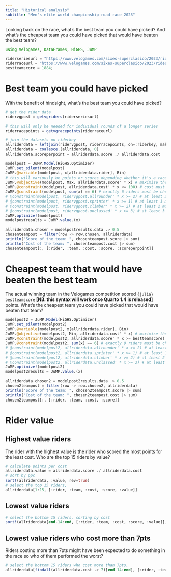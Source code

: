 ```yaml
---
title: "Historical analysis"
subtitle: "Men's elite world championship road race 2023"
---
```


Looking back on the race, what's the best team you could have picked? And what's the cheapest team you could have picked that would have beaten the best team?

```julia
using Velogames, DataFrames, HiGHS, JuMP

riderseriesurl = "https://www.velogames.com/sixes-superclasico/2023/riders.php"
riderraceurl = "https://www.velogames.com/sixes-superclasico/2023/ridescore.php?ga=13&st=24"
bestteamscore = 1884;
```

# Best team you could have picked

With the benefit of hindsight, what's the best team you could have picked?

```julia
# get the rider data
ridervgpost = getvgriders(riderseriesurl)

# this will only be needed for individual rounds of a longer series
riderracepoints = getvgracepoints(riderraceurl)

# join the datasets on riderkey
allriderdata = leftjoin(ridervgpost, riderracepoints, on=:riderkey, makeunique=true)
allriderdata = coalesce.(allriderdata, 0)
allriderdata.scoreperpoint = allriderdata.score ./ allriderdata.cost

modelpost = JuMP.Model(HiGHS.Optimizer)
JuMP.set_silent(modelpost)
JuMP.@variable(modelpost, x[allriderdata.rider], Bin)
# this will variously be points or scores depending whether it's a race or series
JuMP.@objective(modelpost, Max, allriderdata.score' * x) # maximise the total score. 
JuMP.@constraint(modelpost, allriderdata.cost' * x <= 100) # cost must be <= 100
JuMP.@constraint(modelpost, sum(x) == 6) # exactly 6 riders must be chosen
# @constraint(modelpost, ridervgpost.allrounder' * x >= 2) # at least 2 must be all rounders
# @constraint(modelpost, ridervgpost.sprinter' * x >= 1) # at least 1 must be a sprinter
# @constraint(modelpost, ridervgpost.climber' * x >= 2) # at least 2 must be climbers
# @constraint(modelpost, ridervgpost.unclassed' * x >= 3) # at least 3 must be unclassed
JuMP.optimize!(modelpost)
modelpostresults = JuMP.value.(x)

allriderdata.chosen = modelpostresults.data .> 0.5
chosenteampost = filter(row -> row.chosen, allriderdata)
println("Score of the team: ", chosenteampost.score |> sum)
println("Cost of the team: ", chosenteampost.cost |> sum)
chosenteampost[:, [:rider, :team, :cost, :score, :scoreperpoint]]
```

# Cheapest team that would have beaten the best team

The actual winning team in the Velogames competition scored `{julia} bestteamscore` **[NB. this syntax will work once Quarto 1.4 is released]** points. What's the cheapest team you could have picked that would have beaten that team?

```julia
modelpost2 = JuMP.Model(HiGHS.Optimizer)
JuMP.set_silent(modelpost2)
JuMP.@variable(modelpost2, x[allriderdata.rider], Bin)
JuMP.@objective(modelpost2, Min, allriderdata.cost' * x) # maximise the total score
JuMP.@constraint(modelpost2, allriderdata.score' * x >= bestteamscore) # cost must be <= 100
JuMP.@constraint(modelpost2, sum(x) == 6) # exactly 9 riders must be chosen
# @constraint(modelpost2, allriderdata.allrounder' * x >= 2) # at least 2 must be all rounders
# @constraint(modelpost2, allriderdata.sprinter' * x >= 1) # at least 1 must be a sprinter
# @constraint(modelpost2, allriderdata.climber' * x >= 2) # at least 2 must be climbers
# @constraint(modelpost2, allriderdata.unclassed' * x >= 3) # at least 3 must be unclassed
JuMP.optimize!(modelpost2)
modelpost2results = JuMP.value.(x)

allriderdata.chosen2 = modelpost2results.data .> 0.5
chosen2teampost = filter(row -> row.chosen2, allriderdata)
println("Score of the team: ", chosen2teampost.score |> sum)
println("Cost of the team: ", chosen2teampost.cost |> sum)
chosen2teampost[:, [:rider, :team, :cost, :score]]
```

# Rider value

## Highest value riders

The rider with the highest value is the rider who scored the most points for the least cost. Who are the top 15 riders by value?

```julia
# calculate points per cost
allriderdata.value = allriderdata.score ./ allriderdata.cost
# sort by ppc
sort!(allriderdata, :value, rev=true)
# select the top 15 riders,
allriderdata[1:15, [:rider, :team, :cost, :score, :value]]
```

## Lowest value riders

```julia
# select the bottom 15 riders, sorting by cost
sort!(allriderdata[end-14:end, [:rider, :team, :cost, :score, :value]], :cost, rev=true)
```

## Lowest value riders who cost more than 7pts

Riders costing more than 7pts might have been expected to do something in the race so who of them performed the worst?

```julia
# select the bottom 15 riders who cost more than 7pts,
allriderdata[findall(allriderdata.cost .> 7)[end-14:end], [:rider, :team, :cost, :score, :value]]
```
